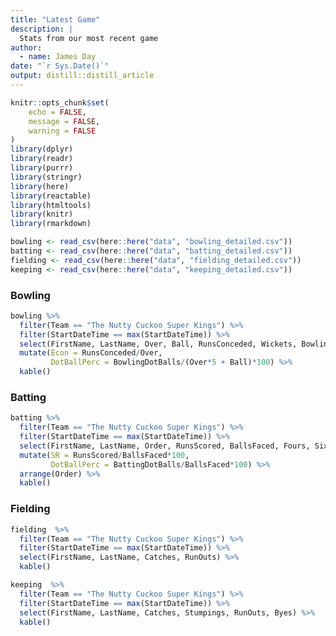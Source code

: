 ```yaml
---
title: "Latest Game"
description: |
  Stats from our most recent game
author:
  - name: James Day
date: "`r Sys.Date()`"
output: distill::distill_article
---
```


```r
knitr::opts_chunk$set(
	echo = FALSE,
	message = FALSE,
	warning = FALSE
)
library(dplyr)
library(readr)
library(purrr)
library(stringr)
library(here)
library(reactable)
library(htmltools)
library(knitr)
library(rmarkdown)
```

```r
bowling <- read_csv(here::here("data", "bowling_detailed.csv"))
batting <- read_csv(here::here("data", "batting_detailed.csv"))
fielding <- read_csv(here::here("data", "fielding_detailed.csv"))
keeping <- read_csv(here::here("data", "keeping_detailed.csv"))
```

### Bowling

```r

bowling %>% 
  filter(Team == "The Nutty Cuckoo Super Kings") %>%
  filter(StartDateTime == max(StartDateTime)) %>%
  select(FirstName, LastName, Over, Ball, RunsConceded, Wickets, BowlingDotBalls, NoBall, Wide) %>%
  mutate(Econ = RunsConceded/Over,
         DotBallPerc = BowlingDotBalls/(Over*5 + Ball)*100) %>%
  kable()

```

### Batting
```r

batting %>%
  filter(Team == "The Nutty Cuckoo Super Kings") %>%
  filter(StartDateTime == max(StartDateTime)) %>%
  select(FirstName, LastName, Order, RunsScored, BallsFaced, Fours, Sixes, BattingDotBalls) %>%
  mutate(SR = RunsScored/BallsFaced*100,
         DotBallPerc = BattingDotBalls/BallsFaced*100) %>%
  arrange(Order) %>%
  kable()

```

### Fielding
```r
fielding  %>%
  filter(Team == "The Nutty Cuckoo Super Kings") %>%
  filter(StartDateTime == max(StartDateTime)) %>%
  select(FirstName, LastName, Catches, RunOuts) %>%
  kable()

```

```r
keeping  %>%
  filter(Team == "The Nutty Cuckoo Super Kings") %>%
  filter(StartDateTime == max(StartDateTime)) %>%
  select(FirstName, LastName, Catches, Stumpings, RunOuts, Byes) %>%
  kable()

```
